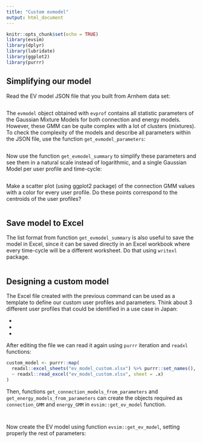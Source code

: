 ```yaml
---
title: "Custom evmodel"
output: html_document
---
```


```r
knitr::opts_chunk$set(echo = TRUE)
library(evsim)
library(dplyr)
library(lubridate)
library(ggplot2)
library(purrr)
```


## Simplifying our model

Read the EV model JSON file that you built from Arnhem data set:

```r

```


The `evmodel` object obtained with `evprof` contains all statistic parameters of the Gaussian Mixture Models for both connection and energy models. However, these GMM can be quite complex with a lot of clusters (mixtures). To check the complexity of the models and describe all parameters within the JSON file, use the function `get_evmodel_parameters`:

```r

```

Now use the function `get_evmodel_summary` to simplify these parameters and see them in a natural scale instead of logarithmic, and a single Gaussian Model per user profile and time-cycle:

```r

```

Make a scatter plot (using ggplot2 package) of the connection GMM values with a color for every user profile. Do these points correspond to the centroids of the user profiles?

```r

```



## Save model to Excel

The list format from function `get_evmodel_summary` is also useful to save the model in Excel, since it can be saved directly in an Excel workbook where every time-cycle will be a different worksheet. Do that using `writexl` package.

```r

```



## Designing a custom model

The Excel file created with the previous command can be used as a template to define our custom user profiles and parameters. Think about 3 different user profiles that could be identified in a use case in Japan:

* 
* 
*

After editing the file we can read it again using `purrr` iteration and `readxl` functions:

```r
custom_model <- purrr::map(
  readxl::excel_sheets("ev_model_custom.xlsx") %>% purrr::set_names(),
  ~ readxl::read_excel("ev_model_custom.xlsx", sheet = .x)
)
```

Then, functions `get_connection_models_from_parameters` and `get_energy_models_from_parameters` can create the objects required as `connection_GMM` and `energy_GMM` in `evsim::get_ev_model` function.

```r

```

```r

```

Now create the EV model using function `evsim::get_ev_model`, setting properly the rest of parameters:

```r

```




